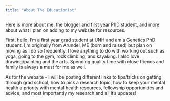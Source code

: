 ```yaml
---
title: "About The Educationist"
---
```


Here is more about me, the blogger and first year PhD student, and more about what I plan on adding to my website for resources. 

First, hello, I'm a first year grad student at UNH and am a Genetics PhD student. I;m originally from Arundel, ME (born and raised) but plan on moving as I do so frequently. I love anything to do with working out such as yoga, going to the gym, rock climbing, and kayaking. I also love drawing/painting and the arts. Spending quality time with close friends and family is always a must for me as well. 

As for the website - I will be posting different links to tips/tricks on getting through grad school, how to pick a research topic, how to keep your mental health a priority with mental health resources, fellowship opportunities and advice, and most importantly my research and all it's updates! 
